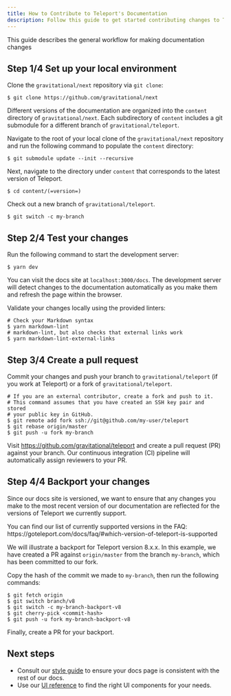 ```yaml
---
title: How to Contribute to Teleport's Documentation
description: Follow this guide to get started contributing changes to Teleport's documentation
---
```


This guide describes the general workflow for making documentation changes

## Step 1/4 Set up your local environment
Clone the `gravitational/next` repository via `git clone`:

```code
$ git clone https://github.com/gravitational/next
```

Different versions of the documentation are organized into the `content` directory of `gravitational/next`. Each subdirectory of `content` includes a git submodule for a different branch of `gravitational/teleport`. 

Navigate to the root of your local clone of the `gravitational/next` repository and run the following command to populate the `content` directory:

```code
$ git submodule update --init --recursive
```

Next, navigate to the directory under `content` that corresponds to the latest version of Teleport.

```code
$ cd content/(=version=)
```

Check out a new branch of `gravitational/teleport`.

```code
$ git switch -c my-branch
```

## Step 2/4 Test your changes

Run the following command to start the development server:

```code
$ yarn dev
```

You can visit the docs site at `localhost:3000/docs`. The development server will detect changes to the documentation automatically as you make them and refresh the page within the browser.
   
Validate your changes locally using the provided linters:

```code
# Check your Markdown syntax
$ yarn markdown-lint
# markdown-lint, but also checks that external links work
$ yarn markdown-lint-external-links
```

## Step 3/4 Create a pull request
Commit your changes and push your branch to `gravitational/teleport` (if you work at Teleport) or a fork of `gravitational/teleport`.

```code
# If you are an external contributor, create a fork and push to it.
# This command assumes that you have created an SSH key pair and stored 
# your public key in GitHub.
$ git remote add fork ssh://git@github.com/my-user/teleport
$ git rebase origin/master
$ git push -u fork my-branch
```

Visit https://github.com/gravitational/teleport and create a pull request (PR) against your branch. Our continuous integration (CI) pipeline will automatically assign reviewers to your PR.

## Step 4/4 Backport your changes
Since our docs site is versioned, we want to ensure that any changes you make to the most recent version of our documentation are reflected for the versions of Teleport we currently support.

<Admonition type="tip" title="Supported Versions">
You can find our list of currently supported versions in the FAQ:
https://goteleport.com/docs/faq/#which-version-of-teleport-is-supported
</Admonition>

We will illustrate a backport for Teleport version 8.x.x. In this example, we have created a PR against `origin/master` from the branch `my-branch`, which has been committed to our fork.

Copy the hash of the commit we made to `my-branch`, then run the following commands:

```code
$ git fetch origin
$ git switch branch/v8
$ git switch -c my-branch-backport-v8
$ git cherry-pick <commit-hash>
$ git push -u fork my-branch-backport-v8
```

Finally, create a PR for your backport.

## Next steps
- Consult our [style guide](./style-guide.mdx) to ensure your docs page is consistent with the rest of our docs.
- Use our [UI reference](./reference.mdx) to find the right UI components for your needs.